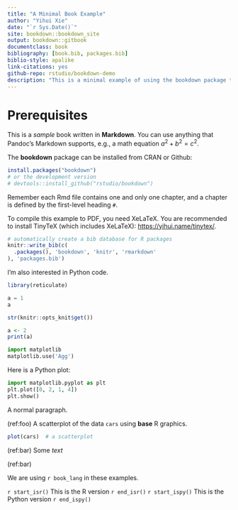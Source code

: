 ```yaml
--- 
title: "A Minimal Book Example"
author: "Yihui Xie"
date: "`r Sys.Date()`"
site: bookdown::bookdown_site
output: bookdown::gitbook
documentclass: book
bibliography: [book.bib, packages.bib]
biblio-style: apalike
link-citations: yes
github-repo: rstudio/bookdown-demo
description: "This is a minimal example of using the bookdown package to write a book. The output format for this example is bookdown::gitbook."
---
```


# Prerequisites

This is a _sample_ book written in **Markdown**. You can use anything that Pandoc's Markdown supports, e.g., a math equation $a^2 + b^2 = c^2$.

The **bookdown** package can be installed from CRAN or Github:

```r
install.packages("bookdown")
# or the development version
# devtools::install_github("rstudio/bookdown")
```

Remember each Rmd file contains one and only one chapter, and a chapter is defined by the first-level heading `#`.

To compile this example to PDF, you need XeLaTeX. You are recommended to install TinyTeX (which includes XeLaTeX): <https://yihui.name/tinytex/>.

```r
# automatically create a bib database for R packages
knitr::write_bib(c(
  .packages(), 'bookdown', 'knitr', 'rmarkdown'
), 'packages.bib')
```

I'm also interested in Python code.

```r
library(reticulate)
```

```python
a = 1
a
```

```r
str(knitr::opts_knit$get())
```



```R
a <- 2
print(a)
```

```python
import matplotlib
matplotlib.use('Agg')
```

Here is a Python plot:

<!--- begin-test

-->


```python
import matplotlib.pyplot as plt
plt.plot([0, 2, 1, 4])
plt.show()
```

A normal paragraph.

(ref:foo) A scatterplot of the data `cars` using **base** R graphics.

```r
plot(cars)  # a scatterplot
```

(ref:bar) Some *text*

(ref:bar)

We are using `r book_lang` in these examples.

`r start_isr()`
This is the R version
`r end_isr()`
`r start_ispy()`
This is the Python version
`r end_ispy()`

<!--- end-test
-->

